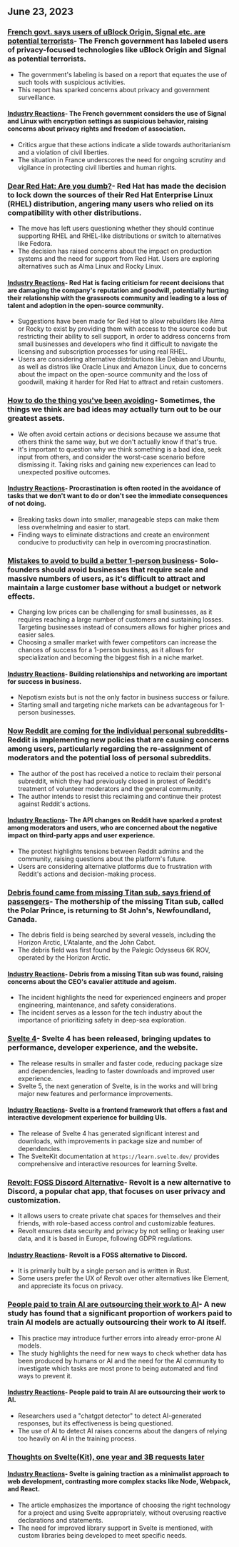 

<CallToAction />

<Steps>

## June 23, 2023

### [French govt. says users of uBlock Origin, Signal etc. are potential terrorists](https://www.laquadrature.net/en/2023/06/05/criminalization-of-encryption-the-8-december-case/)- The French government has labeled users of privacy-focused technologies like uBlock Origin and Signal as potential terrorists.

- The government's labeling is based on a report that equates the use of such tools with suspicious activities.
- This report has sparked concerns about privacy and government surveillance.

#### [Industry Reactions](http://news.ycombinator.com/item?id=36428046)- The French government considers the use of Signal and Linux with encryption settings as suspicious behavior, raising concerns about privacy rights and freedom of association.

- Critics argue that these actions indicate a slide towards authoritarianism and a violation of civil liberties.
- The situation in France underscores the need for ongoing scrutiny and vigilance in protecting civil liberties and human rights.

### [Dear Red Hat: Are you dumb?](https://www.jeffgeerling.com/blog/2023/dear-red-hat-are-you-dumb)- Red Hat has made the decision to lock down the sources of their Red Hat Enterprise Linux (RHEL) distribution, angering many users who relied on its compatibility with other distributions.

- The move has left users questioning whether they should continue supporting RHEL and RHEL-like distributions or switch to alternatives like Fedora.
- The decision has raised concerns about the impact on production systems and the need for support from Red Hat. Users are exploring alternatives such as Alma Linux and Rocky Linux.

#### [Industry Reactions](http://news.ycombinator.com/item?id=36436786)- Red Hat is facing criticism for recent decisions that are damaging the company's reputation and goodwill, potentially hurting their relationship with the grassroots community and leading to a loss of talent and adoption in the open-source community.

- Suggestions have been made for Red Hat to allow rebuilders like Alma or Rocky to exist by providing them with access to the source code but restricting their ability to sell support, in order to address concerns from small businesses and developers who find it difficult to navigate the licensing and subscription processes for using real RHEL.
- Users are considering alternative distributions like Debian and Ubuntu, as well as distros like Oracle Linux and Amazon Linux, due to concerns about the impact on the open-source community and the loss of goodwill, making it harder for Red Hat to attract and retain customers.

### [How to do the thing you've been avoiding](https://jasonfeifer.beehiiv.com/p/the-thing-that-seems-like-a-bad-idea-maybe-try-it)- Sometimes, the things we think are bad ideas may actually turn out to be our greatest assets.

- We often avoid certain actions or decisions because we assume that others think the same way, but we don't actually know if that's true.
- It's important to question why we think something is a bad idea, seek input from others, and consider the worst-case scenario before dismissing it. Taking risks and gaining new experiences can lead to unexpected positive outcomes.

#### [Industry Reactions](http://news.ycombinator.com/item?id=36427849)- Procrastination is often rooted in the avoidance of tasks that we don't want to do or don't see the immediate consequences of not doing.

- Breaking tasks down into smaller, manageable steps can make them less overwhelming and easier to start.
- Finding ways to eliminate distractions and create an environment conducive to productivity can help in overcoming procrastination.

### [Mistakes to avoid to build a better 1-person business](https://tinyempires.substack.com/p/4-mistakes-to-avoid-to-build-a-better)- Solo-founders should avoid businesses that require scale and massive numbers of users, as it's difficult to attract and maintain a large customer base without a budget or network effects.

- Charging low prices can be challenging for small businesses, as it requires reaching a large number of customers and sustaining losses. Targeting businesses instead of consumers allows for higher prices and easier sales.
- Choosing a smaller market with fewer competitors can increase the chances of success for a 1-person business, as it allows for specialization and becoming the biggest fish in a niche market.

#### [Industry Reactions](http://news.ycombinator.com/item?id=36431268)- Building relationships and networking are important for success in business.

- Nepotism exists but is not the only factor in business success or failure.
- Starting small and targeting niche markets can be advantageous for 1-person businesses.

### [Now Reddit are coming for the individual personal subreddits](https://toot.cat/@dredmorbius/110588848407336816)- Reddit is implementing new policies that are causing concerns among users, particularly regarding the re-assignment of moderators and the potential loss of personal subreddits.

- The author of the post has received a notice to reclaim their personal subreddit, which they had previously closed in protest of Reddit's treatment of volunteer moderators and the general community.
- The author intends to resist this reclaiming and continue their protest against Reddit's actions.

#### [Industry Reactions](http://news.ycombinator.com/item?id=36434885)- The API changes on Reddit have sparked a protest among moderators and users, who are concerned about the negative impact on third-party apps and user experience.

- The protest highlights tensions between Reddit admins and the community, raising questions about the platform's future.
- Users are considering alternative platforms due to frustration with Reddit's actions and decision-making process.

### [Debris found came from missing Titan sub, says friend of passengers](https://www.bbc.com/news/live/world-us-canada-65967464)- The mothership of the missing Titan sub, called the Polar Prince, is returning to St John's, Newfoundland, Canada.

- The debris field is being searched by several vessels, including the Horizon Arctic, L'Atalante, and the John Cabot.
- The debris field was first found by the Palegic Odysseus 6K ROV, operated by the Horizon Arctic.

#### [Industry Reactions](http://news.ycombinator.com/item?id=36434173)- Debris from a missing Titan sub was found, raising concerns about the CEO's cavalier attitude and ageism.

- The incident highlights the need for experienced engineers and proper engineering, maintenance, and safety considerations.
- The incident serves as a lesson for the tech industry about the importance of prioritizing safety in deep-sea exploration.

### [Svelte 4](https://svelte.dev/blog/svelte-4)- Svelte 4 has been released, bringing updates to performance, developer experience, and the website.

- The release results in smaller and faster code, reducing package size and dependencies, leading to faster downloads and improved user experience.
- Svelte 5, the next generation of Svelte, is in the works and will bring major new features and performance improvements.

#### [Industry Reactions](http://news.ycombinator.com/item?id=36432272)- Svelte is a frontend framework that offers a fast and interactive development experience for building UIs.

- The release of Svelte 4 has generated significant interest and downloads, with improvements in package size and number of dependencies.
- The SvelteKit documentation at `https://learn.svelte.dev/` provides comprehensive and interactive resources for learning Svelte.

### [Revolt: FOSS Discord Alternative](https://revolt.chat/)- Revolt is a new alternative to Discord, a popular chat app, that focuses on user privacy and customization.

- It allows users to create private chat spaces for themselves and their friends, with role-based access control and customizable features.
- Revolt ensures data security and privacy by not selling or leaking user data, and it is based in Europe, following GDPR regulations.

#### [Industry Reactions](http://news.ycombinator.com/item?id=36433842)- Revolt is a FOSS alternative to Discord.

- It is primarily built by a single person and is written in Rust.
- Some users prefer the UX of Revolt over other alternatives like Element, and appreciate its focus on privacy.

### [People paid to train AI are outsourcing their work to AI](https://www.technologyreview.com/2023/06/22/1075405/the-people-paid-to-train-ai-are-outsourcing-their-work-to-ai/)- A new study has found that a significant proportion of workers paid to train AI models are actually outsourcing their work to AI itself.

- This practice may introduce further errors into already error-prone AI models.
- The study highlights the need for new ways to check whether data has been produced by humans or AI and the need for the AI community to investigate which tasks are most prone to being automated and find ways to prevent it.

#### [Industry Reactions](http://news.ycombinator.com/item?id=36432279)- People paid to train AI are outsourcing their work to AI.

- Researchers used a "chatgpt detector" to detect AI-generated responses, but its effectiveness is being questioned.
- The use of AI to detect AI raises concerns about the dangers of relying too heavily on AI in the training process.

### [Thoughts on Svelte(Kit), one year and 3B requests later](https://claudioholanda.ch/en/blog/svelte-kit-after-3-billion-requests/)

#### [Industry Reactions](http://news.ycombinator.com/item?id=36427583)- Svelte is gaining traction as a minimalist approach to web development, contrasting more complex stacks like Node, Webpack, and React.

- The article emphasizes the importance of choosing the right technology for a project and using Svelte appropriately, without overusing reactive declarations and statements.
- The need for improved library support in Svelte is mentioned, with custom libraries being developed to meet specific needs.

</Steps>
